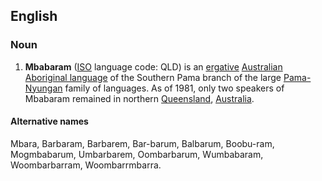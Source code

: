 ==English==
===Noun===

# '''Mbabaram''' ([[ISO]] language code: QLD) is an [[w:Ergative-absolutive language|ergative]] [[w:Australian Aboriginal languages|Australian Aboriginal language]] of the Southern Pama branch of the large [[w:Pama-Nyungan languages|Pama-Nyungan]] family of languages. As of 1981, only two speakers of Mbabaram remained in northern [[Queensland]], [[Australia]].

====Alternative names====
Mbara, Barbaram, Barbarem, Bar-barum, Balbarum, Boobu-ram, Mogmbabarum, Umbarbarem, Oombarbarum, Wumbabaram, Woombarbarram, Woombarrmbarra.